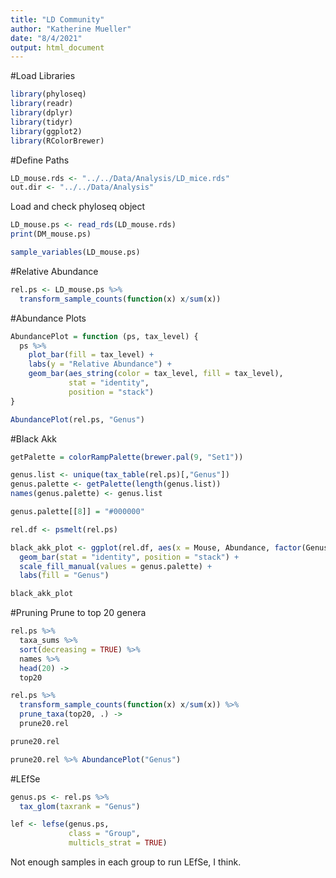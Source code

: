 ```yaml
---
title: "LD Community"
author: "Katherine Mueller"
date: "8/4/2021"
output: html_document
---
```


#Load Libraries
```r
library(phyloseq)
library(readr)
library(dplyr)
library(tidyr)
library(ggplot2)
library(RColorBrewer)
```

#Define Paths
```r
LD_mouse.rds <- "../../Data/Analysis/LD_mice.rds"
out.dir <- "../../Data/Analysis"
```

Load and check phyloseq object
```r
LD_mouse.ps <- read_rds(LD_mouse.rds)
print(DM_mouse.ps)
```

```r
sample_variables(LD_mouse.ps)
```

#Relative Abundance
```r
rel.ps <- LD_mouse.ps %>%
  transform_sample_counts(function(x) x/sum(x))
```

#Abundance Plots
```r
AbundancePlot = function (ps, tax_level) {
  ps %>%
    plot_bar(fill = tax_level) +
    labs(y = "Relative Abundance") +
    geom_bar(aes_string(color = tax_level, fill = tax_level),
             stat = "identity",
             position = "stack")
}
```

```r
AbundancePlot(rel.ps, "Genus")
```

#Black Akk
```r
getPalette = colorRampPalette(brewer.pal(9, "Set1"))
```

```r
genus.list <- unique(tax_table(rel.ps)[,"Genus"])
genus.palette <- getPalette(length(genus.list))
names(genus.palette) <- genus.list

genus.palette[[8]] = "#000000"
```

```r
rel.df <- psmelt(rel.ps)

black_akk_plot <- ggplot(rel.df, aes(x = Mouse, Abundance, factor(Genus), fill = factor(Genus))) +
  geom_bar(stat = "identity", position = "stack") +
  scale_fill_manual(values = genus.palette) +
  labs(fill = "Genus")

black_akk_plot
```

#Pruning
Prune to top 20 genera
```r
rel.ps %>%
  taxa_sums %>%
  sort(decreasing = TRUE) %>%
  names %>%
  head(20) ->
  top20

rel.ps %>%
  transform_sample_counts(function(x) x/sum(x)) %>%
  prune_taxa(top20, .) ->
  prune20.rel

prune20.rel
```

```r
prune20.rel %>% AbundancePlot("Genus")
```

#LEfSe
```r
genus.ps <- rel.ps %>%
  tax_glom(taxrank = "Genus")

lef <- lefse(genus.ps,
             class = "Group",
             multicls_strat = TRUE)
```
Not enough samples in each group to run LEfSe, I think.
